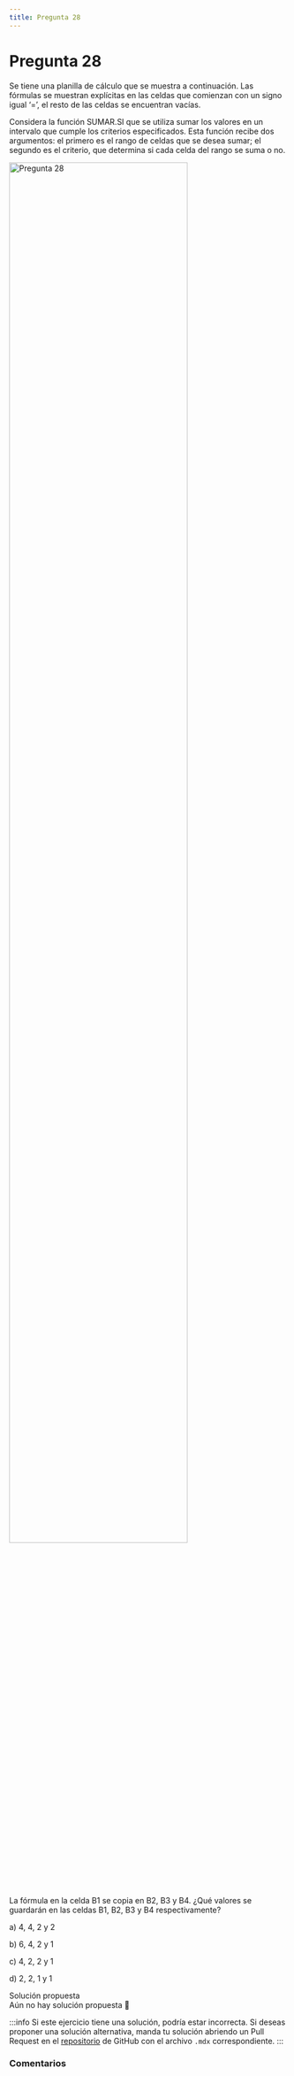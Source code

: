 ```yaml
---
title: Pregunta 28
---
```



# Pregunta 28

<div className="exercise">
Se tiene una planilla de cálculo que se muestra a continuación. Las fórmulas se muestran
explícitas en las celdas que comienzan con un signo igual ‘=’, el resto de las celdas se
encuentran vacías.

Considera la función SUMAR.SI que se utiliza sumar los valores en un intervalo que cumple
los criterios especificados. Esta función recibe dos argumentos: el primero es el rango de
celdas que se desea sumar; el segundo es el criterio, que determina si cada celda del
rango se suma o no.

<Image
  src="engineering/computing/exercises/2016-2/p28/image.png"
  alt="Pregunta 28"
  width="80%"
/>

La fórmula en la celda B1 se copia en B2, B3 y B4. ¿Qué valores se guardarán en las celdas
B1, B2, B3 y B4 respectivamente?

a) 4, 4, 2 y 2

b) 6, 4, 2 y 1

c) 4, 2, 2 y 1

d) 2, 2, 1 y 1

</div>

<MDXDetails>
<summary>Solución propuesta</summary>

<div className="exercise">
Aún no hay solución propuesta 🥲
</div>

:::info
Si este ejercicio tiene una solución, podría estar incorrecta. Si deseas proponer una solución alternativa, manda tu solución abriendo
un Pull Request en el [repositorio](https://github.com/crow-rojas/apuntes-fundamentals/pulls) de GitHub con el archivo
`.mdx` correspondiente.
:::

</MDXDetails>

### Comentarios

<Disqus
  url="https://crow-rojas.github.io/apuntes-fundamentals/docs/engineering/computing/exercises/2016-2/p28"
  identifier="docs/engineering/computing/exercises/2016-2/p28"
  title="2016-2 Computación - Pregunta 28"
/>
